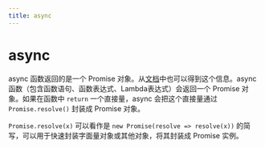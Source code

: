 ```yaml
---
title: async
---
```


# async

async 函数返回的是一个 Promise 对象。从[文档](https://link.segmentfault.com/?enc=CnEpcEN%2BxKLw3iiuSLWWXA%3D%3D.E7RQFOqdIfiM7U7ldpjgM%2FtkBwj0V4N6l%2Ft8QjiFu6tyBSlJeux93E5%2FxRF%2FpBPATabozUupNpW2fL%2F2xo0TzMhZ9d6LGvvYaxQxq%2FTRLBUKMIKZYuQqXG7cCu18GIaf)中也可以得到这个信息。async 函数（包含函数语句、函数表达式、Lambda表达式）会返回一个 Promise 对象。如果在函数中 `return` 一个直接量，async 会把这个直接量通过 `Promise.resolve()` 封装成 Promise 对象。

`Promise.resolve(x)` 可以看作是 `new Promise(resolve => resolve(x))` 的简写，可以用于快速封装字面量对象或其他对象，将其封装成 Promise 实例。



